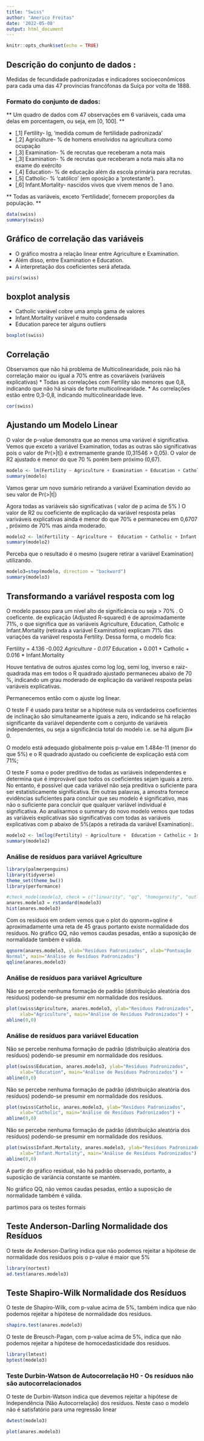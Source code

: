 ```yaml
---
title: "Swiss"
author: "Americo Freitas"
date: '2022-05-08'
output: html_document
---
```


```r
knitr::opts_chunk$set(echo = TRUE)
```
## Descrição do conjunto de dados :

Medidas de fecundidade padronizadas e indicadores socioeconômicos para cada uma das 47 províncias francófonas da Suíça por volta de 1888.

### Formato do conjunto de dados:

** Um quadro de dados com 47 observações em 6 variáveis, cada uma delas em porcentagem, ou seja, em [0, 100]. **

* [,1] Fertility- Ig, 'medida comum de fertilidade padronizada'
* [,2] Agriculture- % de homens envolvidos na agricultura como ocupação
* [,3] Examination- % de recrutas que receberam a nota mais
* [,3] Examination- % de recrutas que receberam a nota mais alta no exame do exército
* [,4] Education- % de educação além da escola primária para recrutas.
* [,5] Catholic- % 'católico' (em oposição a 'protestante').
* [,6] Infant.Mortality- nascidos vivos que vivem menos de 1 ano.

** Todas as variáveis, exceto 'Fertilidade', fornecem proporções da população. **

```r
data(swiss)
summary(swiss)
```
## Gráfico de correlação das variáveis

* O gráfico mostra a relação linear entre Agriculture e Examination.
* Além disso, entre Examination e Education.
* A interpretação dos coeficientes será afetada.

```r
pairs(swiss)
```
## boxplot analysis

* Catholic variável cobre uma ampla gama de valores
* Infant.Mortality variável é muito condensada
* Education parece ter alguns outliers

```r
boxplot(swiss)
```
## Correlação

Observamos que não há problema de Multicolinearidade, pois não há correlação maior ou igual a 70% entre as covariáveis (variáveis explicativas)
* Todas as correlações com Fertility são menores que 0,8, indicando que não há sinais de forte multicolinearidade.
* As correlações estão entre 0,3-0,8, indicando multicolinearidade leve.

```r
cor(swiss)
```
## Ajustando um Modelo Linear

O valor de p-value demonstra que ao menos uma variável é significativa. Vemos que exceto a variável Examination, todas as outras são significativas pois o valor de Pr(>|t|) é extremamente grande (0,31546 > 0,05). O valor de R2 ajustado é menor do que 70 % porém bem próximo  (0,67). 

```r
modelo <- lm(Fertility ~ Agriculture + Examination + Education + Catholic + Infant.Mortality, swiss)
summary(modelo)
```
Vamos gerar um novo sumário retirando a variável Examination devido ao seu valor de Pr(>|t|)

Agora todas as variáveis são significativas ( valor de p acima de 5% ) 
O valor de R2 ou coeficiente de explicação da variável resposta pelas variváveis explicativas ainda é menor do que 70% e permaneceu em 0,6707 , próximo de 70% mas ainda moderado. 

```r
modelo2 <- lm(Fertility ~ Agriculture +  Education + Catholic + Infant.Mortality, swiss)
summary(modelo2)
```
Perceba que o resultado é o mesmo (sugere retirar a variável Examination) utilizando.

```r
modelo3=step(modelo, direction = "backward")
summary(modelo3)
```

## Transformando a variável resposta com log

O modelo passou para um nível alto de significância ou seja > 70% . O coeficente. de explicação (Adjusted R-squared) é de aproximadamente 71%, o que significa que as variáveis Agriculture, Education, Catholic e Infant.Mortality (retirada a variável  Examination) explicam 71% das variações da variável  resposta Fertility. Dessa forma, o modelo fica:

Fertility = 4.136 -0.002 *Agriculture - 0.017 * Education + 0.001 * Catholic + 0.016 * Infant.Mortality

Houve tentativa de outros ajustes como log log, semi log, inverso e raiz-quadrada mas em todos o R quadrado ajustado permaneceu abaixo de 70 %, indicando um grau moderado de explicação da variável resposta pelas variáveis explicativas.

Permanecemos então com o ajuste log linear.

O teste F é usado para testar se a hipótese nula os verdadeiros coeficientes de inclinação são simultaneamente iguais a zero, indicando se há relação significante da variável dependente com o conjunto de variáveis independentes, ou seja a significância total do modelo i.e. se há algum βi≠ 0.

O modelo está adequado globalmente pois p-value em 1.484e-11 (menor do que 5%) e o R quadrado ajustado ou coeficiente de explicação está com 71%; 

O teste F soma o poder preditivo de todas as variáveis independentes e determina que é improvável que todos os coeficientes sejam iguais a zero. No entanto, é possível que cada variável não seja preditiva o suficiente para ser estatisticamente significativa. Em outras palavras, a amostra fornece evidências suficientes para concluir que seu modelo é significativo, mas não o suficiente para concluir que qualquer variável individual é significativa.
Ao analisarmos o summary do novo modelo vemos que todas as variáveis explicativas são significativas com todas as variáveis explicativas com p abaixo de 5%(após a retirada da variável Examination):. 

```r
modelo2 <- lm(log(Fertility) ~ Agriculture +  Education + Catholic + Infant.Mortality, swiss)
summary(modelo2)
```

### Análise de resíduos para variável Agriculture

```r
library(palmerpenguins)
library(tidyverse)
theme_set(theme_bw())
library(performance)
```

```r
#check_model(modelo3, check = c("linearity", "qq", "homogeneity", "outliers"))
anares.modelo3 = rstandard(modelo3)
hist(anares.modelo3)
```
Com os resíduos em ordem vemos que o plot do qqnorm+qqline é aproximadamente uma reta de 45 graus portanto existe normalidade dos resíduos. No gráfico QQ, não vemos caudas pesadas, então a suposição de normalidade também é válida.

```r
qqnorm(anares.modelo3, ylab="Resíduos Padronizados", xlab="Pontuação
Normal", main="Análise de Resíduos Padronizados")
qqline(anares.modelo3)
```
### Análise de resíduos para variável Agriculture

Não se percebe nenhuma formação de padrão (distribuição aleatória dos resíduos) podendo-se presumir em normalidade dos resíduos. 

```r
plot(swiss$Agriculture, anares.modelo3, ylab="Resíduos Padronizados",
     xlab="Agriculture", main="Análise de Resíduos Padronizados") +
abline(0,0)
```

### Análise de resíduos para variável Education

Não se percebe nenhuma formação de padrão (distribuição aleatória dos resíduos) podendo-se presumir em normalidade dos resíduos. 


```r
plot(swiss$Education, anares.modelo3, ylab="Resíduos Padronizados",
     xlab="Education", main="Análise de Resíduos Padronizados") +
abline(0,0)
```
Não se percebe nenhuma formação de padrão (distribuição aleatória dos resíduos) podendo-se presumir em normalidade dos resíduos.

```r
plot(swiss$Catholic, anares.modelo3, ylab="Resíduos Padronizados",
     xlab="Catholic", main="Análise de Resíduos Padronizados") +
abline(0,0)
```
Não se percebe nenhuma formação de padrão (distribuição aleatória dos resíduos) podendo-se presumir em normalidade dos resíduos. 

```r
plot(swiss$Infant.Mortality, anares.modelo3, ylab="Resíduos Padronizados",
     xlab="Infant.Mortality", main="Análise de Resíduos Padronizados") +
abline(0,0)
```


A partir do gráfico residual, não há padrão observado, portanto, 
a suposição de variância constante se mantém.

No gráfico QQ, não vemos caudas pesadas, então a suposição de normalidade também é válida.


partimos para os testes formais 

## Teste Anderson-Darling Normalidade dos Resíduos

O teste de Anderson-Darling indica que não podemos rejeitar a hipótese de normalidade dos resíduos  pois o p-value é maior que 5%

```r
library(nortest)
ad.test(anares.modelo3)
```
## Teste Shapiro-Wilk Normalidade dos Resíduos

O teste de Shapiro-Wilk, com p-value acima de 5%, também indica que não podemos rejeitar a hipótese de normalidade dos resíduos.

```r
shapiro.test(anares.modelo3)
```
O teste de Breusch-Pagan, com p-value acima de 5%, indica que não podemos rejeitar 
a hipótese de homocedasticidade dos resíduos.

```r
library(lmtest)
bptest(modelo3)
```

### Teste Durbin-Watson de Autocorrelação  H0 - Os resíduos não são autocorrelacionados

O teste de Durbin-Watson indica que devemos rejeitar a hipótese de Independência (Não Autocorrelação) dos resíduos. Neste caso o modelo não é satisfatório para uma regressão linear

```r
dwtest(modelo3)
```

```r
plot(anares.modelo3)
```